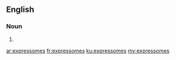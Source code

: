 ==English==

===Noun===
{{head|en|plural}}

# {{plural of|expressome|lang=en}}

[[ar:expressomes]]
[[fr:expressomes]]
[[ku:expressomes]]
[[my:expressomes]]